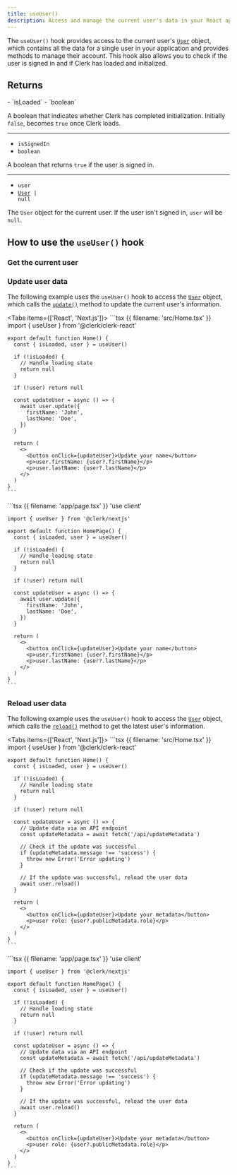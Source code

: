 ```yaml
---
title: useUser()
description: Access and manage the current user's data in your React application with Clerk's useUser() hook.
---
```


The `useUser()` hook provides access to the current user's [`User`](/docs/references/javascript/user) object, which contains all the data for a single user in your application and provides methods to manage their account. This hook also allows you to check if the user is signed in and if Clerk has loaded and initialized.

## Returns

<Properties>
  - `isLoaded`
  - `boolean`

  A boolean that indicates whether Clerk has completed initialization. Initially `false`, becomes `true` once Clerk loads.

  ---

  - `isSignedIn`
  - `boolean`

  A boolean that returns `true` if the user is signed in.

  ---

  - `user`
  - <code>[User](/docs/references/javascript/user) | null</code>

  The `User` object for the current user. If the user isn't signed in, `user` will be `null`.
</Properties>

## How to use the `useUser()` hook

### Get the current user

<Include src="_partials/hooks/use-user" />

### Update user data

The following example uses the `useUser()` hook to access the [`User`](/docs/references/javascript/user) object, which calls the [`update()`](/docs/references/javascript/user#update) method to update the current user's information.

<Tabs items={['React', 'Next.js']}>
  <Tab>
    ```tsx {{ filename: 'src/Home.tsx' }}
    import { useUser } from '@clerk/clerk-react'

    export default function Home() {
      const { isLoaded, user } = useUser()

      if (!isLoaded) {
        // Handle loading state
        return null
      }

      if (!user) return null

      const updateUser = async () => {
        await user.update({
          firstName: 'John',
          lastName: 'Doe',
        })
      }

      return (
        <>
          <button onClick={updateUser}>Update your name</button>
          <p>user.firstName: {user?.firstName}</p>
          <p>user.lastName: {user?.lastName}</p>
        </>
      )
    }
    ```
  </Tab>

  <Tab>
    ```tsx {{ filename: 'app/page.tsx' }}
    'use client'

    import { useUser } from '@clerk/nextjs'

    export default function HomePage() {
      const { isLoaded, user } = useUser()

      if (!isLoaded) {
        // Handle loading state
        return null
      }

      if (!user) return null

      const updateUser = async () => {
        await user.update({
          firstName: 'John',
          lastName: 'Doe',
        })
      }

      return (
        <>
          <button onClick={updateUser}>Update your name</button>
          <p>user.firstName: {user?.firstName}</p>
          <p>user.lastName: {user?.lastName}</p>
        </>
      )
    }
    ```
  </Tab>
</Tabs>

### Reload user data

The following example uses the `useUser()` hook to access the [`User`](/docs/references/javascript/user) object, which calls the [`reload()`](/docs/references/javascript/user#reload) method to get the latest user's information.

<Tabs items={['React', 'Next.js']}>
  <Tab>
    ```tsx {{ filename: 'src/Home.tsx' }}
    import { useUser } from '@clerk/clerk-react'

    export default function Home() {
      const { isLoaded, user } = useUser()

      if (!isLoaded) {
        // Handle loading state
        return null
      }

      if (!user) return null

      const updateUser = async () => {
        // Update data via an API endpoint
        const updateMetadata = await fetch('/api/updateMetadata')

        // Check if the update was successful
        if (updateMetadata.message !== 'success') {
          throw new Error('Error updating')
        }

        // If the update was successful, reload the user data
        await user.reload()
      }

      return (
        <>
          <button onClick={updateUser}>Update your metadata</button>
          <p>user role: {user?.publicMetadata.role}</p>
        </>
      )
    }
    ```
  </Tab>

  <Tab>
    ```tsx {{ filename: 'app/page.tsx' }}
    'use client'

    import { useUser } from '@clerk/nextjs'

    export default function HomePage() {
      const { isLoaded, user } = useUser()

      if (!isLoaded) {
        // Handle loading state
        return null
      }

      if (!user) return null

      const updateUser = async () => {
        // Update data via an API endpoint
        const updateMetadata = await fetch('/api/updateMetadata')

        // Check if the update was successful
        if (updateMetadata.message !== 'success') {
          throw new Error('Error updating')
        }

        // If the update was successful, reload the user data
        await user.reload()
      }

      return (
        <>
          <button onClick={updateUser}>Update your metadata</button>
          <p>user role: {user?.publicMetadata.role}</p>
        </>
      )
    }
    ```
  </Tab>
</Tabs>
